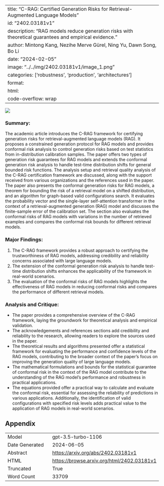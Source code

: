 
---
title: "C-RAG: Certified Generation Risks for Retrieval-Augmented Language Models"
id: "2402.03181v1"
description: "RAG models reduce generation risks with theoretical guarantees and empirical evidence."
author: Mintong Kang, Nezihe Merve Gürel, Ning Yu, Dawn Song, Bo Li
date: "2024-02-05"
image: "../../img/2402.03181v1/image_1.png"
categories: ['robustness', 'production', 'architectures']
format:
  html:
    code-overflow: wrap
---

![](../../img/2402.03181v1/image_1.png)

### Summary:
The academic article introduces the C-RAG framework for certifying generation risks for retrieval-augmented language models (RAG). It proposes a constrained generation protocol for RAG models and provides conformal risk analysis to control generation risks based on test statistics from in-distribution calibration samples. The paper offers two types of generation risk guarantees for RAG models and extends the conformal generation risk analysis to handle test-time distribution shifts for general bounded risk functions. The analysis setup and retrieval quality analysis of the C-RAG certification framework are discussed, along with the support received from various organizations and the references used in the paper. The paper also presents the conformal generation risks for RAG models, a theorem for bounding the risk of a retrieval model on a shifted distribution, and an algorithm for graph-based valid configurations search. It evaluates the probability vector and the single-layer self-attention transformer in the context of a retrieval-augmented generation (RAG) model and discusses the finite-sample error of the calibration set. The section also evaluates the conformal risks of RAG models with variations in the number of retrieved examples and compares the conformal risk bounds for different retrieval models.

### Major Findings:
1. The C-RAG framework provides a robust approach to certifying the trustworthiness of RAG models, addressing credibility and reliability concerns associated with large language models.
2. The extension of the conformal generation risk analysis to handle test-time distribution shifts enhances the applicability of the framework in real-world scenarios.
3. The evaluation of the conformal risks of RAG models highlights the effectiveness of RAG models in reducing conformal risks and compares the performance of different retrieval models.

### Analysis and Critique:
- The paper provides a comprehensive overview of the C-RAG framework, laying the groundwork for theoretical analysis and empirical validation.
- The acknowledgements and references sections add credibility and reliability to the research, allowing readers to explore the sources used in the paper.
- The theoretical results and algorithms presented offer a statistical framework for evaluating the performance and confidence levels of the RAG models, contributing to the broader context of the paper's focus on improving the generation quality of large language models.
- The mathematical formulations and bounds for the statistical guarantee of conformal risk in the context of the RAG model contribute to the understanding of the RAG model's performance and robustness in practical applications.
- The equations provided offer a practical way to calculate and evaluate the conformal risk, essential for assessing the reliability of predictions in various applications. Additionally, the identification of valid configurations with specified risk levels adds practical value to the application of RAG models in real-world scenarios.

## Appendix

|          |          |
|----------|----------|
| Model     | gpt-3.5-turbo-1106       |
| Date Generated     | 2024-06-05       |
| Abstract | [https://arxiv.org/abs/2402.03181v1](https://arxiv.org/abs/2402.03181v1)        |
| HTML     | [https://browse.arxiv.org/html/2402.03181v1](https://browse.arxiv.org/html/2402.03181v1)       |
| Truncated       | True       |
| Word Count       | 33709       |